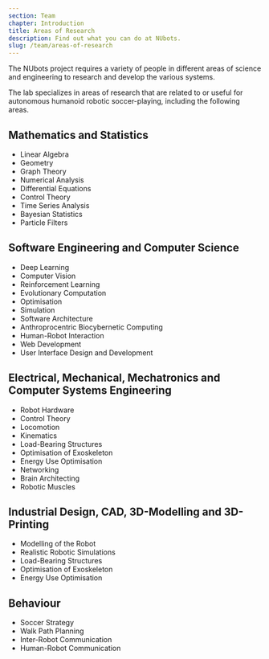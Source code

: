 ```yaml
---
section: Team
chapter: Introduction
title: Areas of Research
description: Find out what you can do at NUbots.
slug: /team/areas-of-research
---
```


The NUbots project requires a variety of people in different areas of science and engineering to research and develop the various systems.

The lab specializes in areas of research that are related to or useful for autonomous humanoid robotic soccer-playing, including the following areas.

## Mathematics and Statistics

- Linear Algebra
- Geometry
- Graph Theory
- Numerical Analysis
- Differential Equations
- Control Theory
- Time Series Analysis
- Bayesian Statistics
- Particle Filters

## Software Engineering and Computer Science

- Deep Learning
- Computer Vision
- Reinforcement Learning
- Evolutionary Computation
- Optimisation
- Simulation
- Software Architecture
- Anthroprocentric Biocybernetic Computing
- Human-Robot Interaction
- Web Development
- User Interface Design and Development

## Electrical, Mechanical, Mechatronics and Computer Systems Engineering

- Robot Hardware
- Control Theory
- Locomotion
- Kinematics
- Load-Bearing Structures
- Optimisation of Exoskeleton
- Energy Use Optimisation
- Networking
- Brain Architecting
- Robotic Muscles

## Industrial Design, CAD, 3D-Modelling and 3D-Printing

- Modelling of the Robot
- Realistic Robotic Simulations
- Load-Bearing Structures
- Optimisation of Exoskeleton
- Energy Use Optimisation

## Behaviour

- Soccer Strategy
- Walk Path Planning
- Inter-Robot Communication
- Human-Robot Communication
